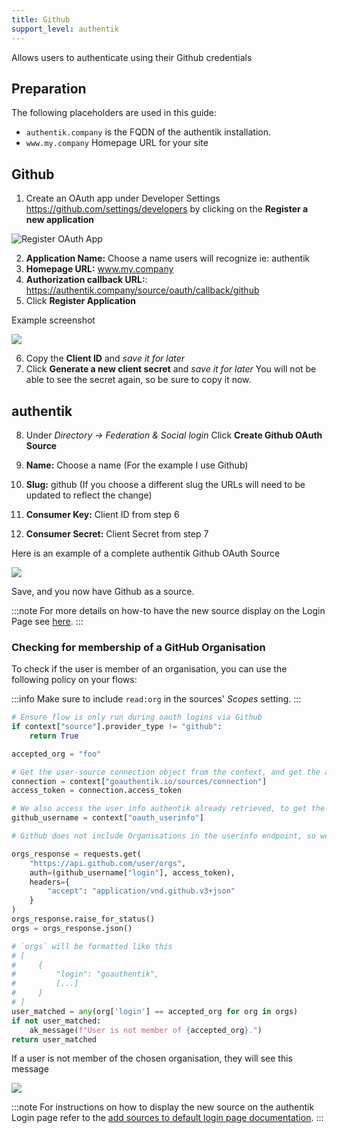 ```yaml
---
title: Github
support_level: authentik
---
```


Allows users to authenticate using their Github credentials

## Preparation

The following placeholders are used in this guide:

- `authentik.company` is the FQDN of the authentik installation.
- `www.my.company` Homepage URL for your site

## Github

1. Create an OAuth app under Developer Settings https://github.com/settings/developers by clicking on the **Register a new application**

![Register OAuth App](./githubdeveloper1.png)

2. **Application Name:** Choose a name users will recognize ie: authentik
3. **Homepage URL:** www.my.company
4. **Authorization callback URL:**: https://authentik.company/source/oauth/callback/github
5. Click **Register Application**

Example screenshot

![](./githubdeveloperexample.png)

6. Copy the **Client ID** and _save it for later_
7. Click **Generate a new client secret** and _save it for later_ You will not be able to see the secret again, so be sure to copy it now.

## authentik

8. Under _Directory -> Federation & Social login_ Click **Create Github OAuth Source**

9. **Name:** Choose a name (For the example I use Github)
10. **Slug:** github (If you choose a different slug the URLs will need to be updated to reflect the change)
11. **Consumer Key:** Client ID from step 6
12. **Consumer Secret:** Client Secret from step 7

Here is an example of a complete authentik Github OAuth Source

![](./githubexample2.png)

Save, and you now have Github as a source.

:::note
For more details on how-to have the new source display on the Login Page see [here](../../index.md#add-sources-to-default-login-page).
:::

### Checking for membership of a GitHub Organisation

To check if the user is member of an organisation, you can use the following policy on your flows:

:::info
Make sure to include `read:org` in the sources' _Scopes_ setting.
:::

```python
# Ensure flow is only run during oauth logins via Github
if context["source"].provider_type != "github":
    return True

accepted_org = "foo"

# Get the user-source connection object from the context, and get the access token
connection = context["goauthentik.io/sources/connection"]
access_token = connection.access_token

# We also access the user info authentik already retrieved, to get the correct username
github_username = context["oauth_userinfo"]

# Github does not include Organisations in the userinfo endpoint, so we have to call another URL

orgs_response = requests.get(
    "https://api.github.com/user/orgs",
    auth=(github_username["login"], access_token),
    headers={
        "accept": "application/vnd.github.v3+json"
    }
)
orgs_response.raise_for_status()
orgs = orgs_response.json()

# `orgs` will be formatted like this
# [
#     {
#         "login": "goauthentik",
#         [...]
#     }
# ]
user_matched = any(org['login'] == accepted_org for org in orgs)
if not user_matched:
    ak_message(f"User is not member of {accepted_org}.")
return user_matched
```

If a user is not member of the chosen organisation, they will see this message

![](./github_org_membership.png)

:::note
For instructions on how to display the new source on the authentik Login page refer to the [add sources to default login page documentation](../../index.md#add-sources-to-default-login-page).
:::
